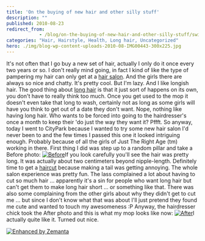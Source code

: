```yaml
---
title: 'On the buying of new hair and other silly stuff'
description: ""
published: 2010-08-23
redirect_from: 
            - /blog/on-the-buying-of-new-hair-and-other-silly-stuff/swizec/1437
categories: "Hair, Hairstyle, Health, Long hair, Uncategorized"
hero: ./img/blog-wp-content-uploads-2010-08-IMG00443-300x225.jpg
---
```

It&#x27;s not often that I go buy a new set of hair, actually I only do it once every two years or so. I don&#x27;t really mind going, in fact I kind of like the type of pampering my hair can only get at a [hair salon](http://en.wikipedia.org/wiki/Beauty_salon "Beauty salon"). And the girls there are always so nice and chatty. It&#x27;s pretty cool. But I&#x27;m lazy. And I like longish hair. The good thing about [long hair](http://en.wikipedia.org/wiki/Long_hair "Long hair") is that it just sort of happens on its own, you don&#x27;t have to really think too much. Once you get used to the mop it doesn&#x27;t even take that long to wash, certainly not as long as some girls will have you think to get out of a date they don&#x27;t want. Nope, nothing like having long hair. Who wants to be forced into going to the hairdresser&#x27;s once a month to keep their &#x27;do just the way they want it? Pffft. So anyway, today I went to CityPark because I wanted to try some new hair salon I&#x27;d never been to and the few times I passed this one it looked intriguing enough. Probably because of all the girls of Just The Right Age (tm) working in there. First thing I did was step up to a random pillar and take a Before photo: [![](./img/blog-wp-content-uploads-2010-08-IMG00443-300x225.jpg "Before")](http://swizec.com/blog/wp-content/uploads/2010/08/IMG00443.jpg)If you look carefully you&#x27;ll see the hair was pretty long. It was actually about two centimeters beyond nipple-length. Definitely time to get a [haircut](http://en.wikipedia.org/wiki/Hairstyle "Hairstyle") because making a tail was getting annoying. The whole salon experience was pretty fun. The lass complained a lot about having to cut so much hair ... apparently it&#x27;s a sin for people who want long hair but can&#x27;t get them to make long hair short ... or something like that. There was also some complaining from the other girls about why they didn&#x27;t get to cut me ... but since I don&#x27;t know what that was about I&#x27;ll just pretend they found me cute and wanted to touch my awesomeness :P Anyway, the hairdresser chick took the After photo and this is what my mop looks like now: [![](./img/blog-wp-content-uploads-2010-08-IMG00445-300x225.jpg "After")](http://swizec.com/blog/wp-content/uploads/2010/08/IMG00445.jpg)I actually quite like it. Turned out nice.

[![Enhanced by Zemanta](http://img.zemanta.com/zemified_e.png?x-id=eb95657e-4e29-4b56-a242-9092955a236b)](http://www.zemanta.com/ "Enhanced by Zemanta")
